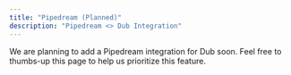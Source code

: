 ```yaml
---
title: "Pipedream (Planned)"
description: "Pipedream <> Dub Integration"
---
```


We are planning to add a Pipedream integration for Dub soon. Feel free to thumbs-up this page to help us prioritize this feature.

